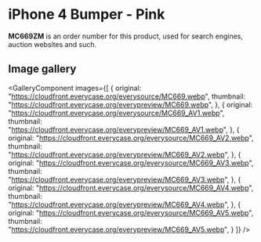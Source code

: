 
# iPhone 4 Bumper - Pink

<Callout type='info' emoji='👉🏻'>**MC669ZM** is an order number for this product, used for search engines, auction websites and such.</Callout>

## Image gallery

<GalleryComponent
    images={[
      {
        original: "https://cloudfront.everycase.org/everysource/MC669.webp",
        thumbnail: "https://cloudfront.everycase.org/everypreview/MC669.webp",
      },
      {
        original: "https://cloudfront.everycase.org/everysource/MC669_AV1.webp",
        thumbnail: "https://cloudfront.everycase.org/everypreview/MC669_AV1.webp",
      },
      {
        original: "https://cloudfront.everycase.org/everysource/MC669_AV2.webp",
        thumbnail: "https://cloudfront.everycase.org/everypreview/MC669_AV2.webp",
      },
      {
        original: "https://cloudfront.everycase.org/everysource/MC669_AV3.webp",
        thumbnail: "https://cloudfront.everycase.org/everypreview/MC669_AV3.webp",
      },
      {
        original: "https://cloudfront.everycase.org/everysource/MC669_AV4.webp",
        thumbnail: "https://cloudfront.everycase.org/everypreview/MC669_AV4.webp",
      },
      {
        original: "https://cloudfront.everycase.org/everysource/MC669_AV5.webp",
        thumbnail: "https://cloudfront.everycase.org/everypreview/MC669_AV5.webp",
      }
    ]}
  />

